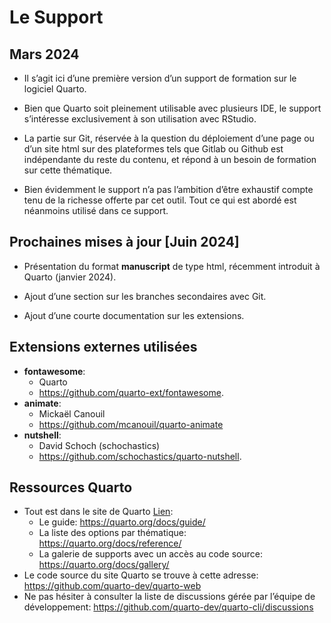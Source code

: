 
# Le Support

## Mars 2024

* Il s'agit ici d'une première version d'un support de formation sur le logiciel Quarto.  

* Bien que Quarto soit pleinement utilisable avec plusieurs IDE, le support s'intéresse exclusivement à son utilisation avec RStudio.

* La partie sur Git, réservée à la question du déploiement d'une page ou d'un site html sur des plateformes tels que Gitlab ou Github est indépendante du reste du contenu, et répond à un besoin de formation sur cette thématique.

* Bien évidemment le support n'a pas l'ambition d'être exhaustif compte tenu de la richesse offerte par cet outil. Tout ce qui est abordé est néanmoins utilisé dans ce support. 


## Prochaines mises à jour [Juin 2024]

* Présentation du format **manuscript** de type html, récemment introduit à Quarto (janvier 2024).

* Ajout d'une section sur les branches secondaires avec Git.

* Ajout d'une courte documentation sur les extensions.


## Extensions externes utilisées

* **fontawesome**:
  * Quarto
  * <https://github.com/quarto-ext/fontawesome>.

* **animate**:
  * Mickaël Canouil 
  * <https://github.com/mcanouil/quarto-animate>

* **nutshell**:
  * David Schoch (schochastics)
  * <https://github.com/schochastics/quarto-nutshell>.


## Ressources Quarto

* Tout est dans le site de Quarto [Lien](https://quarto.org/): 
  * Le guide: <https://quarto.org/docs/guide/>
  * La liste des options par thématique: <https://quarto.org/docs/reference/>
  * La galerie de supports avec un accès au code source: <https://quarto.org/docs/gallery/>
* Le code source du site Quarto se trouve à cette adresse: <https://github.com/quarto-dev/quarto-web>
* Ne pas hésiter à consulter la liste de discussions gérée par l'équipe de développement: <https://github.com/quarto-dev/quarto-cli/discussions>
  







